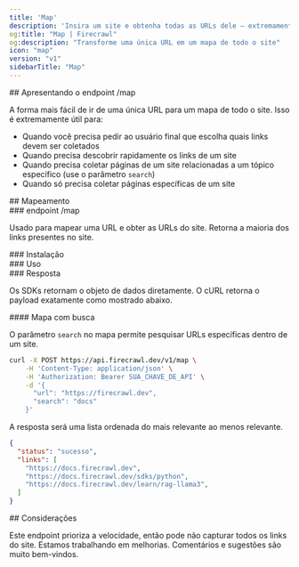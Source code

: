 ```yaml
---
title: 'Map'
description: 'Insira um site e obtenha todas as URLs dele — extremamente rápido'
og:title: "Map | Firecrawl"
og:description: "Transforme uma única URL em um mapa de todo o site"
icon: "map"
version: "v1"
sidebarTitle: "Map"
---
```



<div id="introducing-map">
  ## Apresentando o endpoint /map
</div>

A forma mais fácil de ir de uma única URL para um mapa de todo o site. Isso é extremamente útil para:

- Quando você precisa pedir ao usuário final que escolha quais links devem ser coletados
- Quando precisa descobrir rapidamente os links de um site
- Quando precisa coletar páginas de um site relacionadas a um tópico específico (use o parâmetro `search`)
- Quando só precisa coletar páginas específicas de um site

<div id="mapping">
  ## Mapeamento
</div>

<div id="map-endpoint">
  ### endpoint /map
</div>

Usado para mapear uma URL e obter as URLs do site. Retorna a maioria dos links presentes no site.

<div id="installation">
  ### Instalação
</div>

<CodeGroup>

<InstallationPython />
<InstallationJavaScript />
<InstallationGo />
<InstallationRust />

</CodeGroup>

<div id="usage">
  ### Uso
</div>

<CodeGroup>

<MapPython />
<MapJavaScript />
<MapGo />
<MapRust />
<MapCURL />

</CodeGroup>

<div id="response">
  ### Resposta
</div>

Os SDKs retornam o objeto de dados diretamente. O cURL retorna o payload exatamente como mostrado abaixo.

<MapResponse />

<div id="map-with-search">
  #### Mapa com busca
</div>

O parâmetro `search` no mapa permite pesquisar URLs específicas dentro de um site.

```bash cURL
curl -X POST https://api.firecrawl.dev/v1/map \
    -H 'Content-Type: application/json' \
    -H 'Authorization: Bearer SUA_CHAVE_DE_API' \
    -d '{
      "url": "https://firecrawl.dev",
      "search": "docs"
    }'
```

A resposta será uma lista ordenada do mais relevante ao menos relevante.

```json
{
  "status": "sucesso",
  "links": [
    "https://docs.firecrawl.dev",
    "https://docs.firecrawl.dev/sdks/python",
    "https://docs.firecrawl.dev/learn/rag-llama3",
  ]
}
```

<div id="considerations">
  ## Considerações
</div>

Este endpoint prioriza a velocidade, então pode não capturar todos os links do site. Estamos trabalhando em melhorias. Comentários e sugestões são muito bem-vindos.